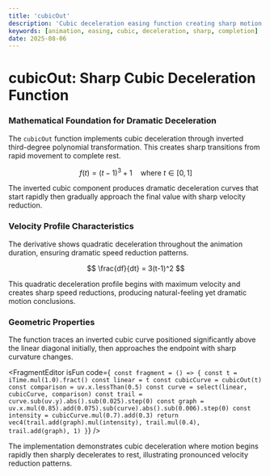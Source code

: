 ```yaml
---
title: 'cubicOut'
description: 'Cubic deceleration easing function creating sharp motion completion curves'
keywords: [animation, easing, cubic, deceleration, sharp, completion]
date: 2025-08-06
---
```



# cubicOut: Sharp Cubic Deceleration Function

### Mathematical Foundation for Dramatic Deceleration

The `cubicOut` function implements cubic deceleration through inverted third-degree polynomial transformation. This creates sharp transitions from rapid movement to complete rest.

$$
f(t) = (t-1)^3 + 1 \quad \text{where } t \in [0, 1]
$$

The inverted cubic component produces dramatic deceleration curves that start rapidly then gradually approach the final value with sharp velocity reduction.

### Velocity Profile Characteristics

The derivative shows quadratic deceleration throughout the animation duration, ensuring dramatic speed reduction patterns.

$$
\frac{df}{dt} = 3(t-1)^2
$$

This quadratic deceleration profile begins with maximum velocity and creates sharp speed reductions, producing natural-feeling yet dramatic motion conclusions.

### Geometric Properties

The function traces an inverted cubic curve positioned significantly above the linear diagonal initially, then approaches the endpoint with sharp curvature changes.

<FragmentEditor
        isFun
        code={`
const fragment = () => {
        const t = iTime.mul(1.0).fract()
        const linear = t
        const cubicCurve = cubicOut(t)
        const comparison = uv.x.lessThan(0.5)
        const curve = select(linear, cubicCurve, comparison)
        const trail = curve.sub(uv.y).abs().sub(0.025).step(0)
        const graph = uv.x.mul(0.85).add(0.075).sub(curve).abs().sub(0.006).step(0)
        const intensity = cubicCurve.mul(0.7).add(0.3)
        return vec4(trail.add(graph).mul(intensity), trail.mul(0.4), trail.add(graph), 1)
}`}
/>

The implementation demonstrates cubic deceleration where motion begins rapidly then sharply decelerates to rest, illustrating pronounced velocity reduction patterns.
